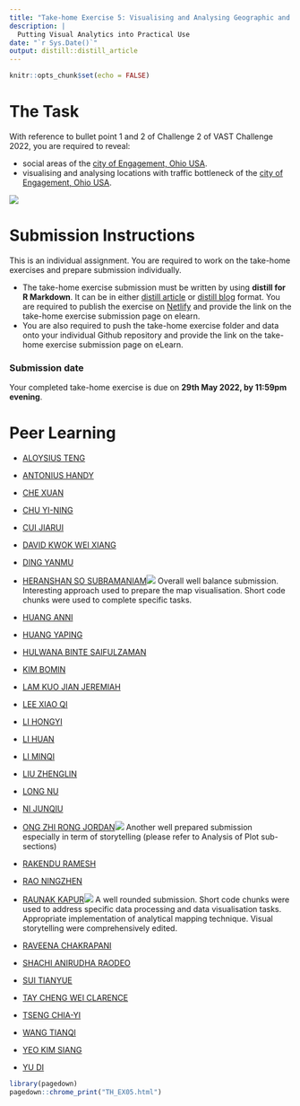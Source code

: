 ```yaml
---
title: "Take-home Exercise 5: Visualising and Analysing Geographic and Movement Data"
description: |
  Putting Visual Analytics into Practical Use
date: "`r Sys.Date()`"
output: distill::distill_article
---
```


```r
knitr::opts_chunk$set(echo = FALSE)
```

# The Task

With reference to bullet point 1 and 2 of Challenge 2 of VAST Challenge 2022, you are required to reveal:

- social areas of the [city of Engagement, Ohio USA](https://vast-challenge.github.io/2022/).  
- visualising and analysing locations with traffic bottleneck of the [city of Engagement, Ohio USA](https://vast-challenge.github.io/2022/).  

![](img/TH_ex05.jpg)

# Submission Instructions 

This is an individual assignment. You are required to work on the take-home exercises and prepare submission individually. 

- The take-home exercise submission must be written by using **distill for R Markdown**.  It can be in either [distill article](https://distill.pub/guide/) or [distill blog ](https://rstudio.github.io/distill/blog.html) format. You are required to publish the exercise on [Netlify](https://www.netlify.com/) and provide the link on the take-home exercise submission page on elearn. 
- You are also required to push the take-home exercise folder and data onto your individual Github repository and provide the link on the take-home exercise submission page on eLearn.
 
### Submission date 
 
Your completed take-home exercise is due on **29th May 2022, by 11:59pm evening**.

# Peer Learning

- [ALOYSIUS TENG](https://visual-analytics-course.netlify.app/th_ex/th_ex5.html)
- [ANTONIUS HANDY]()
- [CHE XUAN](https://r4dsa4va.netlify.app/th_ex/th_ex5.html)
- [CHU YI-NING]()
- [CUI JIARUI](https://jiarui-cui-isss608.netlify.app/th_ex/th_ex05)
- [DAVID KWOK WEI XIANG]()
- [DING YANMU](https://dingyanmu.netlify.app/th_ex/th_ex5.html)
- [HERANSHAN SO SUBRAMANIAM](https://heranshan-isss608.netlify.app/th_ex/th_ex5.html)![](img/thumbup1.jpg) Overall well balance submission.  Interesting approach used to prepare the map visualisation. Short code chunks were used to complete specific tasks.  

- [HUANG ANNI](https://huanganni.netlify.app/th_ex/th_ex5.html)
- [HUANG YAPING](https://analytics-homework.netlify.app/th_ex/th_ex5_v1.1)
- [HULWANA BINTE SAIFULZAMAN](https://hulwana-va.netlify.app/th_ex/th_ex5.html)
- [KIM BOMIN](https://bomink.netlify.app/posts/2022-04-25-hw5/index.html)
- [LAM KUO JIAN JEREMIAH](https://jeremiahlam.netlify.app/th_ex/th_ex5.html)
- [LEE XIAO QI](https://tiffanylxq.netlify.app/takehomeex/th_ex5)
- [LI HONGYI]()
- [LI HUAN](https://katherine-isss608.netlify.app/th_ex/th_ex5.html)
- [LI MINQI](https://isss608-visualization-liminqi.netlify.app/th_ex/th_ex5)
- [LIU ZHENGLIN](https://zhenglinliuvisual.netlify.app/th_ex/th_ex5.html)
- [LONG NU](https://leslielong-da.netlify.app/posts/2022-05-28-takehome5/) 
- [NI JUNQIU](https://isss-608-junqiuni.netlify.app/takehome_ex/takehome_ex05.html)
- [ONG ZHI RONG JORDAN](https://isss608-jordan-va.netlify.app/th_ex5/th_ex5.html)![](img/thumbup1.jpg) Another well prepared submission especially in term of storytelling (please refer to Analysis of Plot sub-sections)
- [RAKENDU RAMESH](https://rakendu-mitb2021.netlify.app/th_ex/th_ex05.html)
- [RAO NINGZHEN](https://moonlit-banoffee-74b270.netlify.app/th_ex/th5.html)
- [RAUNAK KAPUR](https://isss608-raunakkapur.netlify.app/th_ex/the5)![](img/thumbup1.jpg) A well rounded submission.  Short code chunks were used to address specific data processing and data visualisation tasks. Appropriate implementation of analytical mapping technique.  Visual storytelling were comprehensively edited.    
- [RAVEENA CHAKRAPANI](https://raveenaclr.netlify.app/th_ex/th_ex5.html)
- [SHACHI ANIRUDHA RAODEO](https://visualanalytics.netlify.app/th_ex/th_ex5.html)
- [SUI TIANYUE](https://isss608totallynew.netlify.app/take_home_exercise/ex_5.html)
- [TAY CHENG WEI CLARENCE](https://clarencetay.netlify.app/th_ex/th_ex5.html)
- [TSENG CHIA-YI](https://mitb-va-joycetseng.netlify.app/posts/2022-05-27-takehome5/)
- [WANG TIANQI](https://wtqmitbva.netlify.app/takehome5)
- [YEO KIM SIANG](https://kimsiang-va.netlify.app/takehome_exercise/takehome_exercise_5.html)
- [YU DI](https://yudiva.netlify.app/exe5)
   

```r
library(pagedown)
pagedown::chrome_print("TH_EX05.html")
```



















